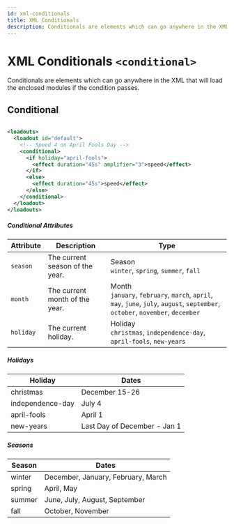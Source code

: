 ```yaml
---
id: xml-conditionals
title: XML Conditionals
description: Conditionals are elements which can go anywhere in the XML that will load the enclosed modules if the condition passes.
---
```


# XML Conditionals `<conditional>`

Conditionals are elements which can go anywhere in the XML that will load the enclosed modules if the condition passes.

## Conditional

```xml

<loadouts>
  <loadout id="default">
    <!-- Speed 4 on April Fools Day -->
    <conditional>
      <if holiday="april-fools">
        <effect duration="45s" amplifier="3">speed</effect>
      </if>
      <else>
        <effect duration="45s">speed</effect>
      </else>
    </conditional>
  </loadout>
</loadouts>

```

##### Conditional Attributes

| Attribute | Description                     | Type                                                                                                                                                                          |
| --------- | ------------------------------- | ----------------------------------------------------------------------------------------------------------------------------------------------------------------------------- |
| `season`  | The current season of the year. | <span class="badge badge--primary">Season</span><br />`winter`, `spring`, `summer`, `fall`                                                                                    |
| `month`   | The current month of the year.  | <span class="badge badge--primary">Month</span><br />`january`, `february`, `march`, `april`, `may`, `june`, `july`, `august`, `september`, `october`, `november`, `december` |
| `holiday` | The current holiday.            | <span class="badge badge--primary">Holiday</span><br />`christmas`, `independence-day`, `april-fools`, `new-years`                                                            |

##### Holidays

| Holiday          | Dates                        |
| ---------------- | ---------------------------- |
| christmas        | December 15-26               |
| independence-day | July 4                       |
| april-fools      | April 1                      |
| new-years        | Last Day of December - Jan 1 |

##### Seasons

| Season | Dates                              |
| ------ | ---------------------------------- |
| winter | December, January, February, March |
| spring | April, May                         |
| summer | June, July, August, September      |
| fall   | October, November                  |
